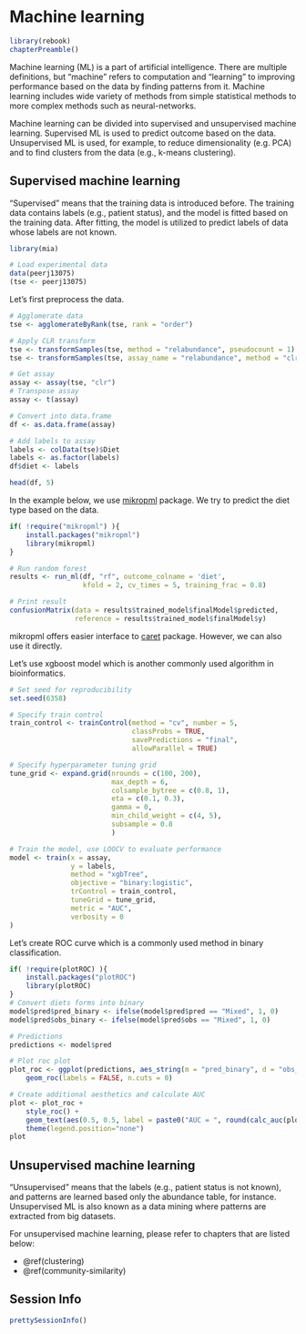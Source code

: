 # Machine learning {#machine_learning}

```r
library(rebook)
chapterPreamble()
```

Machine learning (ML) is a part of artificial intelligence. There are multiple
definitions, but "machine" refers to computation and "learning" to improving 
performance based on the data by finding patterns from it. Machine learning
includes wide variety of methods from simple statistical methods to more 
complex methods such as neural-networks. 

Machine learning can be divided into supervised and unsupervised machine learning.
Supervised ML is used to predict outcome based on the data. Unsupervised ML is used, 
for example, to reduce dimensionality (e.g. PCA) and to find clusters from the 
data (e.g., k-means clustering). 


## Supervised machine learning

"Supervised" means that the training data is introduced before. The training data
contains labels (e.g., patient status), and the model is fitted based on the 
training data. After fitting, the model is utilized to predict labels of data whose 
labels are not known. 

```r
library(mia)

# Load experimental data
data(peerj13075)
(tse <- peerj13075)
```

Let's first preprocess the data.

```r
# Agglomerate data
tse <- agglomerateByRank(tse, rank = "order")

# Apply CLR transform
tse <- transformSamples(tse, method = "relabundance", pseudocount = 1)
tse <- transformSamples(tse, assay_name = "relabundance", method = "clr")

# Get assay
assay <- assay(tse, "clr")
# Transpose assay
assay <- t(assay)

# Convert into data.frame
df <- as.data.frame(assay)

# Add labels to assay
labels <- colData(tse)$Diet
labels <- as.factor(labels)
df$diet <- labels 

head(df, 5)
```

In the example below, we use [mikropml](https://journals.asm.org/doi/10.1128/mBio.00434-20)
package. We try to predict the diet type based on the data.

```r
if( !require("mikropml") ){
    install.packages("mikropml")
    library(mikropml)
}

# Run random forest 
results <- run_ml(df, "rf", outcome_colname = 'diet', 
                  kfold = 2, cv_times = 5, training_frac = 0.8)

# Print result
confusionMatrix(data = results$trained_model$finalModel$predicted, 
                reference = results$trained_model$finalModel$y)
```

mikropml offers easier interface to [caret](https://cran.r-project.org/web/packages/caret/index.html) 
package. However, we can also use it directly.

Let's use xgboost model which is another commonly used algorithm in bioinformatics.

```r
# Set seed for reproducibility
set.seed(6358)

# Specify train control
train_control <- trainControl(method = "cv", number = 5,
                              classProbs = TRUE, 
                              savePredictions = "final",
                              allowParallel = TRUE)

# Specify hyperparameter tuning grid
tune_grid <- expand.grid(nrounds = c(100, 200),
                         max_depth = 6,
                         colsample_bytree = c(0.8, 1),
                         eta = c(0.1, 0.3),
                         gamma = 0,
                         min_child_weight = c(4, 5),
                         subsample = 0.8
                         )

# Train the model, use LOOCV to evaluate performance
model <- train(x = assay, 
               y = labels, 
               method = "xgbTree",
               objective = "binary:logistic",
               trControl = train_control,
               tuneGrid = tune_grid,
               metric = "AUC",
               verbosity = 0
)

```

Let's create ROC curve which is a commonly used method in binary classification.

```r
if( !require(plotROC) ){
    install.packages("plotROC")
    library(plotROC)
}
# Convert diets forms into binary
model$pred$pred_binary <- ifelse(model$pred$pred == "Mixed", 1, 0)
model$pred$obs_binary <- ifelse(model$pred$obs == "Mixed", 1, 0)

# Predictions
predictions <- model$pred

# Plot roc plot
plot_roc <- ggplot(predictions, aes_string(m = "pred_binary", d = "obs_binary")) + 
    geom_roc(labels = FALSE, n.cuts = 0)

# Create additional aesthetics and calculate AUC
plot <- plot_roc + 
    style_roc() + 
    geom_text(aes(0.5, 0.5, label = paste0("AUC = ", round(calc_auc(plot_roc)$AUC, 3) ) )) +
    theme(legend.position="none")
plot
```


## Unsupervised machine learning

"Unsupervised" means that the labels (e.g., patient status is not known), 
and patterns are learned based only the abundance table, for instance. 
Unsupervised ML is also known as a data mining where patterns are extracted 
from big datasets. 

For unsupervised machine learning, please refer to chapters that are listed below:

- \@ref(clustering)
- \@ref(community-similarity) 

## Session Info {-}

```r
prettySessionInfo()
```

